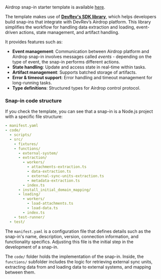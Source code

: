 Airdrop snap-in starter template is available [here](https://github.com/devrev/airdrop-template).

The template makes use of **[DevRev's SDK library](https://www.npmjs.com/package/@devrev/ts-adaas)**,
which helps developers build snap-ins that integrate with DevRev’s Airdrop platform. 
This library simplifies the workflow for handling data extraction and loading, event-driven actions, 
state management, and artifact handling.

It provides features such as:

- **Event management**: Communication between Airdrop platform and Airdrop snap-in involves messages called
  _events_ - depending on the type of event, the snap-in performs different actions.
- **State handling**: Update and access state in real-time within tasks.
- **Artifact management**: Supports batched storage of artifacts.
- **Error & timeout support**: Error handling and timeout management for long-running tasks.
- **Type definitions**: Structured types for Airdrop control protocol.

### Snap-in code structure

If you check the template, you can see that a snap-in is a Node.js project with a specific file structure:

```yaml
- manifest.yaml
- code/
  - scripts/
  - src/
    - fixtures/
    - functions/
      - external-system/
      - extraction/
        - workers/
          - attachments-extraction.ts
          - data-extraction.ts
          - external-sync-units-extraction.ts
          - metadata-extraction.ts
        - index.ts
      - install_initial_domain_mapping/
      - loading/
        - workers/
          - load-attachments.ts
          - load-data.ts
        - index.ts
    - test-runner/
  - test/
```

The `manifest.yaml` is a configuration file that defines details such as the snap-in's name, description, version, connection information, and functionality specifics. Adjusting this file is the initial step in the development of a snap-in.

The `code/` folder holds the implementation of the snap-in. Inside, the `functions/` subfolder includes the logic for retrieving external sync units, extracting data from and loading data to external systems, and mapping between them.
